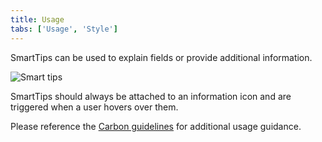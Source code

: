 ```yaml
---
title: Usage
tabs: ['Usage', 'Style']
---
```


<PageDescription>

  SmartTips can be used to explain fields or provide additional information.

</PageDescription>

<Row>
  <Column colLg={8}>

![Smart tips](images/smart-tips.png)

  </Column>
</Row>

SmartTips should always be attached to an information icon and are triggered when a user hovers over them. 

Please reference the [Carbon guidelines](https://www.carbondesignsystem.com/components/tooltip/code) for additional usage guidance.
